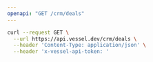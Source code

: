```yaml
---
openapi: "GET /crm/deals"
---
```


<RequestExample>

```bash Request
curl --request GET \
  --url https://api.vessel.dev/crm/deals \
  --header 'Content-Type: application/json' \
  --header 'x-vessel-api-token: '
```

</RequestExample>
